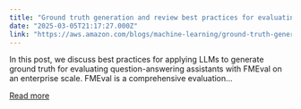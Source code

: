 ```yaml
---
title: "Ground truth generation and review best practices for evaluating generative AI question-answering with FMEval"
date: "2025-03-05T21:17:27.000Z"
link: "https://aws.amazon.com/blogs/machine-learning/ground-truth-generation-and-review-best-practices-for-evaluating-generative-ai-question-answering-with-fmeval/"
---
```


In this post, we discuss best practices for applying LLMs to generate ground truth for evaluating question-answering assistants with FMEval on an enterprise scale. FMEval is a comprehensive evaluation...

[Read more](https://aws.amazon.com/blogs/machine-learning/ground-truth-generation-and-review-best-practices-for-evaluating-generative-ai-question-answering-with-fmeval/)
